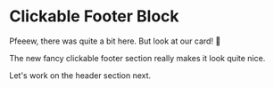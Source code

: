 # Clickable Footer Block

Pfeeew, there was quite a bit here. But look at our card! 🤗

The new fancy clickable footer section really makes it look quite nice.

Let's work on the header section next.
